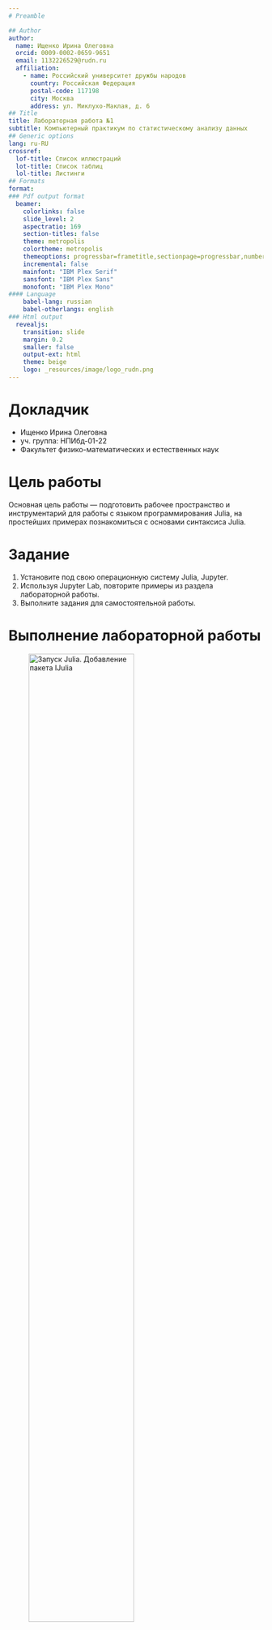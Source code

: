 ```yaml
---
# Preamble

## Author
author:
  name: Ищенко Ирина Олеговна
  orcid: 0009-0002-0659-9651
  email: 1132226529@rudn.ru
  affiliation:
    - name: Российский университет дружбы народов
      country: Российская Федерация
      postal-code: 117198
      city: Москва
      address: ул. Миклухо-Маклая, д. 6
## Title
title: Лабораторная работа №1
subtitle: Компьютерный практикум по статистическому анализу данных
## Generic options
lang: ru-RU
crossref:
  lof-title: Список иллюстраций
  lot-title: Список таблиц
  lol-title: Листинги
## Formats
format:
### Pdf output format
  beamer:
    colorlinks: false
    slide_level: 2
    aspectratio: 169
    section-titles: false
    theme: metropolis
    colortheme: metropolis
    themeoptions: progressbar=frametitle,sectionpage=progressbar,numbering=fraction
    incremental: false
    mainfont: "IBM Plex Serif"
    sansfont: "IBM Plex Sans"
    monofont: "IBM Plex Mono"
#### Language
    babel-lang: russian
    babel-otherlangs: english
### Html output
  revealjs:
    transition: slide
    margin: 0.2
    smaller: false
    output-ext: html
    theme: beige
    logo: _resources/image/logo_rudn.png
---
```


# Докладчик

  * Ищенко Ирина Олеговна
  * уч. группа: НПИбд-01-22
  * Факультет физико-математических и естественных наук

# Цель работы

Основная цель работы — подготовить рабочее пространство и инструментарий для работы с языком программирования Julia, на простейших примерах познакомиться с основами синтаксиса Julia.

# Задание

1. Установите под свою операционную систему Julia, Jupyter.
2. Используя Jupyter Lab, повторите примеры из раздела лабораторной работы.
3. Выполните задания для самостоятельной работы.

# Выполнение лабораторной работы

![Запуск Julia. Добавление пакета IJulia](image/1.png){#fig-001 width=70%}

#

![Выполнение примеров из лабораторной](image/2.png){#fig-002 width=70%}

#

![Выполнение примеров из лабораторной](image/3.png){#fig-003 width=70%}

# **Задание №1**

![Чтение файла](image/4.png){#fig-004 width=70%}

#

![Вывод на печать](image/5.png){#fig-005 width=70%}

#

![Команда записи](image/6.png){#fig-006 width=70%}

# **Задание №2**

![Примеры использования функции parse()](image/7.png){#fig-007 width=70%}

# **Задание №3**

![Примеры базовых математических операций](image/8.png){#fig-008 width=70%}

#

![Примеры базовых математических операций](image/9.png){#fig-009 width=70%}

# **Задание №4**

![примеры операций над матрицами](image/10.png){#fig-010 width=70%}

#

![примеры операций над векторами](image/11.png){#fig-011 width=70%}

# Выводы

В ходе выполнения лабораторной работы я подготовила рабочее пространство и инструментарий для работы с языком программирования Julia, на простейших примерах познакомилась с основами синтаксиса Julia.

